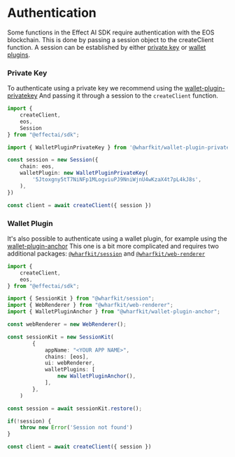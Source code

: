 # Authentication
Some functions in the Effect AI SDK require authentication with the EOS blockchain. This is done by passing a session object to the createClient function.
A session can be established by either [private key](https://github.com/wharfkit/wallet-plugin-privatekey) or [wallet plugins](https://wharfkit.com/plugins?tag=wallet-plugin). 

### Private Key
To authenticate using a private key we recommend using the [wallet-plugin-privatekey](https://github.com/wharfkit/wallet-plugin-privatekey)
And passing it through a session to the `createClient` function.

```ts twoslash
import {
    createClient,
    eos,
    Session
} from "@effectai/sdk";

import { WalletPluginPrivateKey } from '@wharfkit/wallet-plugin-privatekey'

const session = new Session({
    chain: eos,
    walletPlugin: new WalletPluginPrivateKey(
        '5Jtoxgny5tT7NiNFp1MLogviuPJ9NniWjnU4wKzaX4t7pL4kJ8s',
    ),
})

const client = await createClient({ session })
```

### Wallet Plugin
It's also possible to authenticate using a wallet plugin, for example using the [wallet-plugin-anchor](https://github.com/wharfkit/wallet-plugin-anchor)
This one is a bit more complicated and requires two additional packages: [`@wharfkit/session`](https://github.com/wharfkit/session) and [`@wharfkit/web-renderer`](https://github.com/wharfkit/web-renderer)

```ts twoslash
import {
    createClient,
    eos,
} from "@effectai/sdk";

import { SessionKit } from "@wharfkit/session";
import { WebRenderer } from "@wharfkit/web-renderer";
import { WalletPluginAnchor } from "@wharfkit/wallet-plugin-anchor";

const webRenderer = new WebRenderer();

const sessionKit = new SessionKit(
		{
			appName: "<YOUR APP NAME>",
			chains: [eos],
			ui: webRenderer,
			walletPlugins: [
				new WalletPluginAnchor(),
			],
		},
	)

const session = await sessionKit.restore();

if(!session) {
    throw new Error('Session not found')
}

const client = await createClient({ session })
```